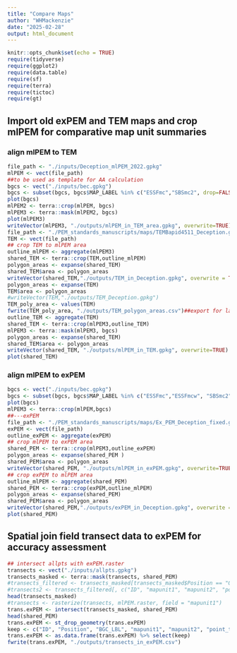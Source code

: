 ```yaml
---
title: "Compare Maps"
author: "WHMackenzie"
date: "2025-02-28"
output: html_document
---
```


```r
knitr::opts_chunk$set(echo = TRUE)
require(tidyverse)
require(ggplot2)
require(data.table)
require(sf)
require(terra)
require(tictoc)
require(gt)

```
## Import old exPEM and TEM maps and crop mlPEM for comparative map unit summaries
### align mlPEM to TEM
```r
file_path <- "./inputs/Deception_mlPEM_2022.gpkg"
mlPEM <- vect(file_path)
##to be used as template for AA calculation
bgcs <- vect("./inputs/bec.gpkg")
bgcs <- subset(bgcs, bgcs$MAP_LABEL %in% c("ESSFmc","SBSmc2", drop=FALSE))
plot(bgcs)
mlPEM2 <- terra::crop(mlPEM, bgcs)
mlPEM3 <- terra::mask(mlPEM2, bgcs)
plot(mlPEM3)
writeVector(mlPEM3, "./outputs/mlPEM_in_TEM_area.gpkg", overwrite=TRUE)
file_path <- "./PEM_standards_manuscripts/maps/TEMBapid4511_Deception.gpkg"
TEM <- vect(file_path)
## crop TEM to mlPEM area
outline_mlPEM <- aggregate(mlPEM3)
shared_TEM <- terra::crop(TEM,outline_mlPEM)
polygon_areas <- expanse(shared_TEM)
shared_TEM$area <- polygon_areas
writeVector(shared_TEM,"./outputs/TEM_in_Deception.gpkg", overwrite = TRUE)
polygon_areas <- expanse(TEM)
TEM$area <- polygon_areas
#writeVector(TEM,"./outputs/TEM_Deception.gpkg")
TEM_poly_area <- values(TEM)
fwrite(TEM_poly_area, "./outputs/TEM_polygon_areas.csv")##export for later summarizing
outline_TEM <- aggregate(TEM)
shared_TEM <- terra::crop(mlPEM3,outline_TEM)
mlPEM3 <- terra::mask(mlPEM3, bgcs)
polygon_areas <- expanse(shared_TEM)
shared_TEM$area <- polygon_areas
writeVector(shared_TEM, "./outputs/mlPEM_in_TEM.gpkg", overwrite=TRUE)
plot(shared_TEM)
```

### align mlPEM to exPEM
```r
bgcs <- vect("./inputs/bec.gpkg")
bgcs <- subset(bgcs, bgcs$MAP_LABEL %in% c("ESSFmc","ESSFmcw", "SBSmc2", drop=FALSE))
plot(bgcs)
mlPEM3 <- terra::crop(mlPEM,bgcs)
##---exPEM
file_path <- "./PEM_standards_manuscripts/maps/Ex_PEM_Deception_fixed.gpkg"
exPEM <- vect(file_path)
outline_exPEM <- aggregate(exPEM)
## crop mlPEM to exPEM area
shared_PEM <- terra::crop(mlPEM3,outline_exPEM)
polygon_areas <- expanse(shared_PEM )
shared_PEM$area <- polygon_areas
writeVector(shared_PEM, "./outputs/mlPEM_in_exPEM.gpkg", overwrite=TRUE)
## crop exPEM to mlPEM area
outline_mlPEM <- aggregate(shared_PEM)
shared_PEM <- terra::crop(exPEM,outline_mlPEM)
polygon_areas <- expanse(shared_PEM)
shared_PEM$area <- polygon_areas
writeVector(shared_PEM,"./outputs/exPEM_in_Deception.gpkg", overwrite = TRUE)
plot(shared_PEM)
```
## Spatial join field transect data to exPEM for accuracy assessment
```r
## intersect allpts with exPEM.raster
transects <- vect("./inputs/allpts.gpkg")
transects_masked <- terra::mask(transects, shared_PEM)
#transects_filtered <- transects_masked[transects_masked$Position == "Orig", ]
#transects2 <- transects_filtered[, c("ID", "mapunit1", "mapunit2", "point_type", "transect_id", "tid", "slice")]
head(transects_masked)
#transects <- rasterize(transects, mlPEM.raster, field = "mapunit1")
trans.exPEM <- intersect(transects_masked, shared_PEM)
head(shared_PEM)
trans.exPEM <- st_drop_geometry(trans.exPEM)
keep <- c("ID", "Position", "BGC_LBL", "mapunit1", "mapunit2", "point_type", "transect_id", "tid", "slice", "ECOLBL_1", "MapUnit")
trans.exPEM <- as.data.frame(trans.exPEM) %>% select(keep)
fwrite(trans.exPEM, "./outputs/transects_in_exPEM.csv")

```

